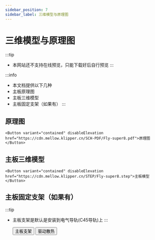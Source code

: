```yaml
---
sidebar_position: 7
sidebar_label: 三维模型与原理图
---
```




# 三维模型与原理图


:::tip
* 本网站还不支持在线预览，只能下载好后自行预览
:::

:::info
* 本文档提供以下几种
* 主板原理图
* 主板三维模型
* 主板固定支架（如果有）
:::

## 原理图

    <Button variant="contained" disableElevation href="https://cdn.mellow.klipper.cn/SCH-PDF/Fly-super8.pdf">原理图</Button>


## 主板三维模型

    <Button variant="contained" disableElevation href="https://cdn.mellow.klipper.cn/STEP/Fly-super8.step">主板模型</Button>


## 主板固定支架（如果有）

:::tip
* 主板支架是默认是安装到电气导轨(C45导轨)上
:::

    <Button variant="contained" disableElevation href="https://www.printables.com/model/351445-snakeoilxys-mellow-super-8-din-mounter-remix">主板支架</Button>
    <Button variant="contained" disableElevation href="https://www.printables.com/model/521770-voron-mellow-super8-pro-drives-dual-fans">驱动散热</Button>   
